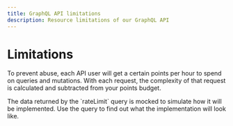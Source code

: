 ```yaml
---
title: GraphQL API limitations
description: Resource limitations of our GraphQL API
---
```



# Limitations

To prevent abuse, each API user will get a certain points per hour to spend on queries and mutations. 
With each request, the complexity of that request is calculated and subtracted from your points budget. 

<Notification type="message">
    The data returned by the `rateLimit` query is mocked to simulate how it will be implemented. Use the query to find out what the implementation will look like.
</Notification>
    
